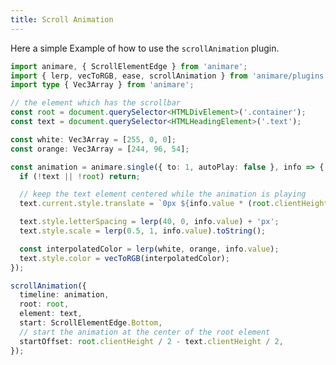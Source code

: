 ```yaml
---
title: Scroll Animation
---
```



Here a simple Example of how to use the `scrollAnimation` plugin.

<Example client:idle />

```ts title="example" frame="terminal"
import animare, { ScrollElementEdge } from 'animare';
import { lerp, vecToRGB, ease, scrollAnimation } from 'animare/plugins';
import type { Vec3Array } from 'animare';

// the element which has the scrollbar
const root = document.querySelector<HTMLDivElement>('.container');
const text = document.querySelector<HTMLHeadingElement>('.text');

const white: Vec3Array = [255, 0, 0];
const orange: Vec3Array = [244, 96, 54];

const animation = animare.single({ to: 1, autoPlay: false }, info => {
  if (!text || !root) return;

  // keep the text element centered while the animation is playing
  text.current.style.translate = `0px ${info.value * (root.clientHeight / 2 + text.clientHeight / 2)}px`;

  text.style.letterSpacing = lerp(40, 0, info.value) + 'px';
  text.style.scale = lerp(0.5, 1, info.value).toString();

  const interpolatedColor = lerp(white, orange, info.value);
  text.style.color = vecToRGB(interpolatedColor);
});

scrollAnimation({
  timeline: animation,
  root: root,
  element: text,
  start: ScrollElementEdge.Bottom,
  // start the animation at the center of the root element
  startOffset: root.clientHeight / 2 - text.clientHeight / 2,
});
```
